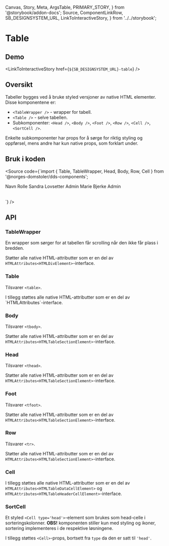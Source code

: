   Canvas,
  Story,
  Meta,
  ArgsTable,
  PRIMARY_STORY,
} from '@storybook/addon-docs';
  Source,
  ComponentLinkRow,
  SB_DESIGNSYSTEM_URL,
  LinkToInteractiveStory,
} from '../../storybook';

<Meta title="Design system/Table/API" component={Table} />

# Table

<ComponentLinkRow
  docsHref="https://design.domstol.no/987b33f71/p/559cc8-table/b/73973d"
  figmaHref="https://www.figma.com/file/ewqSDmkgqDQ5PyOsRp4V5b/?node-id=1347%3A0"
  githubHref="https://github.com/domstolene/designsystem/tree/master/components/src/components/Table"
/>

## Demo

<Canvas>
  <Story id="design-system-table--default" />
</Canvas>

<LinkToInteractiveStory href={`${SB_DESIGNSYSTEM_URL}-table`} />

## Oversikt

Tabeller bygges ved å bruke styled versjoner av native HTML elementer. Disse komponentene er:

- `<TableWrapper />` - wrapper for tabell.
- `<Table />` - selve tabellen.
- Subkomponenter: `<Head />`, `<Body />`, `<Foot />`, `<Row />`, `<Cell />`, `<SortCell />`.

Enkelte subkomponenter har props for å sørge for riktig styling og oppførsel, mens andre har kun native props, som forklart under.

## Bruk i koden

<Source
  code={`import { Table, TableWrapper, Head, Body, Row, Cell } from '@norges-domstoler/dds-components';

<TableWrapper>
  <Table>
    <Head>
      <Row type="head">
        <Cell type="head">Navn</Cell>
        <Cell type="head">Rolle</Cell>
      </Row>
    </Head>
    <Body>
      <Row>
        <Cell>Sandra Lovsetter</Cell>
        <Cell>Admin</Cell>
      </Row>
      <Row>
        <Cell>Marie Bjerke</Cell>
        <Cell>Admin</Cell>
      </Row>
    </Body>
  </Table>
</TableWrapper>
`} />

## API

### TableWrapper

En wrapper som sørger for at tabellen får scrolling når den ikke får plass i bredden.

Støtter alle native HTML-attributter som er en del av `HTMLAttributes<HTMLDivElement>`-interface.

### Table

Tilsvarer `<table>`.

<ArgsTable story={PRIMARY_STORY} />
I tillegg støttes alle native HTML-attributter som er en del av `HTMLAttributes<HTMLTableElement>`-interface.

### Body

Tilsvarer `<tbody>`.

Støtter alle native HTML-attributter som er en del av `HTMLAttributes<HTMLTableSectionElement>`-interface.

### Head

Tilsvarer `<thead>`.

Støtter alle native HTML-attributter som er en del av `HTMLAttributes<HTMLTableSectionElement>`-interface.

### Foot

Tilsvarer `<tfoot>`.

Støtter alle native HTML-attributter som er en del av `HTMLAttributes<HTMLTableSectionElement>`-interface.

### Row

Tilsvarer `<tr>`.

<ArgsTable of={Row} />

Støtter alle native HTML-attributter som er en del av `HTMLAttributes<HTMLTableSectionElement>`-interface.

### Cell

<ArgsTable of={Cell} />

I tillegg støttes alle native HTML-attributter som er en del av `HTMLAttributes<HTMLTableDataCellElement>` og `HTMLAttributes<HTMLTableHeaderCellElement>`-interface.

### SortCell

Et styled `<Cell type='head'>`-element som brukes som head-celle i sorteringskolonner. **OBS!** komponenten stiller kun med styling og ikoner, sortering implementeres i de respektive løsningene.

<ArgsTable of={SortCell} />

I tillegg støttes `<Cell>`-props, bortsett fra `type` da den er satt til `'head'`.
